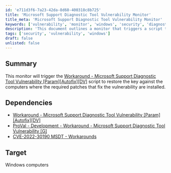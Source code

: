 ```yaml
---
id: 'e711d3f6-7a23-42da-8d60-400318c8b725'
title: 'Microsoft Support Diagnostic Tool Vulnerability Monitor'
title_meta: 'Microsoft Support Diagnostic Tool Vulnerability Monitor'
keywords: ['vulnerability', 'monitor', 'windows', 'security', 'diagnostic']
description: 'This document outlines a monitor that triggers a script to restore the key on Windows computers where the required patches for the Microsoft Support Diagnostic Tool vulnerability are installed. It includes dependencies and target information for effective implementation.'
tags: ['security', 'vulnerability', 'windows']
draft: false
unlisted: false
---
```

## Summary

This monitor will trigger the [Workaround - Microsoft Support Diagnostic Tool Vulnerability [Param][Autofix][DV]](https://proval.itglue.com/DOC-5078775-10072208) script to restore the key against the computers where the required patches that fix the vulnerability are installed.

## Dependencies

- [Workaround - Microsoft Support Diagnostic Tool Vulnerability [Param][Autofix][DV]](https://proval.itglue.com/DOC-5078775-10072208)
- [ProVal - Development - Workaround - Microsoft Support Diagnostic Tool Vulnerability [G]](https://proval.itglue.com/DOC-5078775-10072205)
- [CVE-2022-30190 MSDT - Workarounds](https://proval.itglue.com/DOC-5078775-10073331)

## Target

Windows computers












